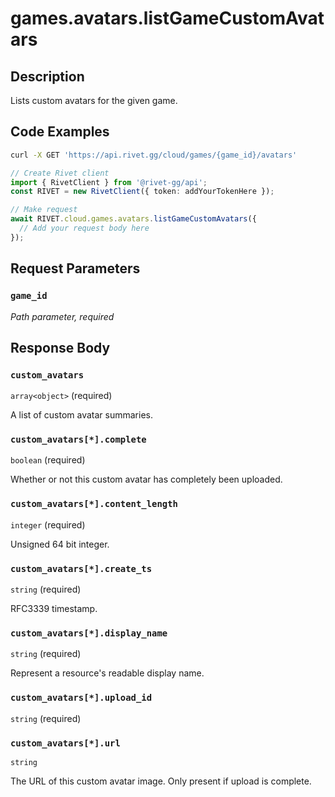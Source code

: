 

# games.avatars.listGameCustomAvatars

## Description

Lists custom avatars for the given game.


## Code Examples

<CodeGroup title='Request' tag='GET' label='https://api.rivet.gg/cloud/games/{game_id}/avatars'>

```bash {{ "title": "cURL" }}
curl -X GET 'https://api.rivet.gg/cloud/games/{game_id}/avatars'
```

```ts
// Create Rivet client
import { RivetClient } from '@rivet-gg/api';
const RIVET = new RivetClient({ token: addYourTokenHere });

// Make request
await RIVET.cloud.games.avatars.listGameCustomAvatars({
  // Add your request body here
});
```

</CodeGroup>


## Request Parameters


### `game_id`

_Path parameter, required_





## Response Body

### `custom_avatars`

`array<object>` (required)

A list of custom avatar summaries.

### `custom_avatars[*].complete`

`boolean` (required)

Whether or not this custom avatar has completely been uploaded.

### `custom_avatars[*].content_length`

`integer` (required)

Unsigned 64 bit integer.

### `custom_avatars[*].create_ts`

`string` (required)

RFC3339 timestamp.

### `custom_avatars[*].display_name`

`string` (required)

Represent a resource's readable display name.

### `custom_avatars[*].upload_id`

`string` (required)

### `custom_avatars[*].url`

`string`

The URL of this custom avatar image. Only present if upload is complete.



